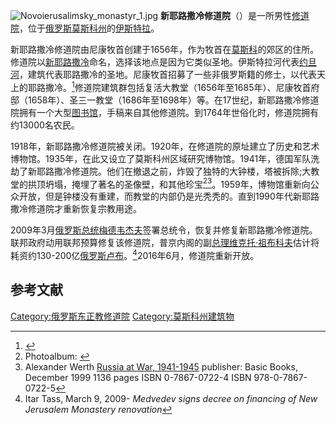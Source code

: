 [[File:Novoierusalimsky_monastyr_1.jpg|thumb]]
'''新耶路撒冷修道院'''（{{lang-ru|Новоиерусалимский монастырь}}）是一所男性[[修道院|修道院]]，位于[[俄罗斯|俄罗斯]][[莫斯科州|莫斯科州]]的[[伊斯特拉_(莫斯科州)|伊斯特拉]]。

新耶路撒冷修道院由尼康牧首创建于1656年，作为牧首在[[莫斯科|莫斯科]]的郊区的住所。修道院以[[新耶路撒冷|新耶路撒冷]]命名，选择该地点是因为它类似圣地。伊斯特拉河代表[[约旦河|约旦河]]，建筑代表耶路撒冷的圣地。尼康牧首招募了一些非俄罗斯籍的修士，以代表天上的耶路撒冷。<ref name=orthodoxuk>{{Cite web |url=http://orthodoxengland.org.uk/jerusalem.htm |title=Jerusalem and Moscow: Apocalypse Postponed? |access-date=2014-03-06 |archive-date=2020-01-28 |archive-url=https://web.archive.org/web/20200128053643/http://orthodoxengland.org.uk/jerusalem.htm |dead-url=no }}</ref>修道院建筑群包括复活大教堂（1656年至1685年）、尼康牧首府邸（1658年）、圣三一教堂（1686年至1698年）等。在17世纪，新耶路撒冷修道院拥有一个大型[[图书馆|图书馆]]，手稿来自其他修道院。到1764年世俗化时，修道院拥有约13000名农民。

1918年，新耶路撒冷修道院被关闭。1920年，在修道院的原址建立了历史和艺术博物馆。1935年，在此又设立了莫斯科州区域研究博物馆。1941年，德国军队洗劫了新耶路撒冷修道院。他们在撤退之前，炸毁了独特的大钟楼，塔被拆除;大教堂的拱顶坍塌，掩埋了著名的圣像壁，和其他珍宝<ref name=photo>Photoalbum: {{lang-ru|[http://www.novodev.narod.ru/photoalbum9.html Воскресенский ставропигиальный монастырь]}}</ref><ref name=werth>Alexander Werth [http://books.google.com/books?id=QQgbAAAAIAAJ&q=1941+%22new+jerusalem+monastery&dq=1941+%22new+jerusalem+monastery&pgis=1 Russia at War, 1941-1945 ] {{Wayback|url=http://books.google.com/books?id=QQgbAAAAIAAJ&q=1941+%22new+jerusalem+monastery&dq=1941+%22new+jerusalem+monastery&pgis=1 |date=20140629062806 }} publisher: Basic Books, December 1999 1136 pages ISBN 0-7867-0722-4 ISBN 978-0-7867-0722-5</ref>。1959年，博物馆重新向公众开放，但是钟楼没有重建，而教堂的内部仍是光秃秃的。直到1990年代新耶路撒冷修道院才重新恢复宗教用途。

2009年3月[[俄罗斯总统|俄罗斯总统]][[德米特里·阿纳托利耶维奇·梅德韦杰夫|梅德韦杰夫]]签署总统令，恢复并修复新耶路撒冷修道院。联邦政府动用联邦预算修复该修道院，普京内阁的副[[总理|总理]][[维克托·祖布科夫|维克托·祖布科夫]]估计将耗资约130-200亿[[俄罗斯卢布|俄罗斯卢布]]。<ref>Itar Tass, March 9, 2009- ''Medvedev signs decree on financing of New Jerusalem Monastery renovation''</ref>2016年6月，修道院重新开放。

== 参考文献 ==
{{reflist}}
{{coord|55.9216|N|36.8459|E|source:kolossus-dewiki|display=title}}

[[Category:俄罗斯东正教修道院|Category:俄罗斯东正教修道院]]
[[Category:莫斯科州建筑物|Category:莫斯科州建筑物]]